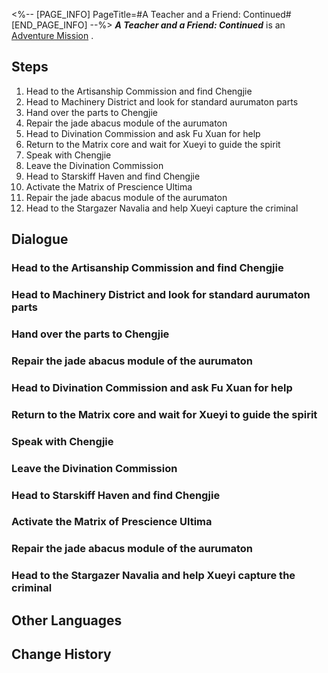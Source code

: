 <%-- [PAGE_INFO]
PageTitle=#A Teacher and a Friend: Continued#
[END_PAGE_INFO] --%>
{{Stub|Dialogue, characters, and location(s)}}
{{Mission Infobox
|id            = 2020403
|title         = 
|image         = Mission A Teacher and a Friend: Continued.png
|type          = Adventure
|event_name    = 
|chapter       = 
|requirements  = Complete [[Adventure Mission]] ''[[A Teacher and a Friend]]'' and wait for the next Daily [[Reset]]
|summary       = Chengjie chose to shed the burden of his master's dream and started contemplating what he truly desires for the first time.<br />Unlike the plot of traditional inspirational stories, Chengjie embarks on a new journey.
|characters    = <!--characters that appear in this mission-->
|startLocation = <!--location as it intially appears on the mission screen-->
|world         = <!--i.e. Penacony-->
|area          = <!--i.e. A Child's Dream-->
|prev          = 
|next          = 
|exp           = 250
|credits       = 15000
|stellarJade   = 
|other         = {{Card List|Refined Aether*1; Strale*25|delim=;}}
}}
'''''A Teacher and a Friend: Continued''''' is an [[Adventure Mission]]<!--in [world]-->.

==Steps==
# Head to the Artisanship Commission and find Chengjie
# Head to Machinery District and look for standard aurumaton parts
# Hand over the parts to Chengjie
# Repair the jade abacus module of the aurumaton
# Head to Divination Commission and ask Fu Xuan for help
# Return to the Matrix core and wait for Xueyi to guide the spirit
# Speak with Chengjie
# Leave the Divination Commission
# Head to Starskiff Haven and find Chengjie
# Activate the Matrix of Prescience Ultima
# Repair the jade abacus module of the aurumaton
# Head to the Stargazer Navalia and help Xueyi capture the criminal

<!--
==Gameplay Notes==

--><!--
==Trial Character==

-->
==Dialogue==
{{Stub Dialogue}}
{{Dialogue Start}}
:{{tx}}
{{Dialogue End}}

===Head to the Artisanship Commission and find Chengjie===
{{Mission Description|type=adventure|location=<!--to be added-->|update|Chengjie's enthusiasm has visibly faded, to the point that he even asks Qingque for tips to slack off... What happened to the Chengjie who was shooting for the stars? Let's pay him a visit.<br />You know it is nearly impossible to sustain a career with passion and dreams alone, but Chengjie's excitement seems to have died down a little too quickly.}}
{{Dialogue Start}}
:{{tx}}
{{Dialogue End}}

===Head to Machinery District and look for standard aurumaton parts===
{{Mission Description|type=adventure|location=<!--to be added-->|update|You only need to change a few parts to install a starskiff's system on an aurumaton? Well, the artisan said so, so you just have to look for the parts.<br />No matter what build an aurumaton is on the Xianzhou, they use standardized parts, what an efficient design.}}
{{Dialogue Start}}
:{{tx}}
{{Dialogue End}}

===Hand over the parts to Chengjie===
{{Mission Description|type=adventure|location=<!--to be added-->|update|It is as if you picked up trash by the side of the road. You pick up some standard aurumaton parts, so go ahead and hand it over to Chengjie.<br />It was supposed to be a production material requested from the Artisanship Commission... but let's not worry about that now.}}
{{Dialogue Start}}
:{{tx}}
{{Dialogue End}}

===Repair the jade abacus module of the aurumaton===
{{Mission Description|type=adventure|location=<!--to be added-->|update|As expected, whenever there is an opportunity to make you fix jade abaci, Luofu residents will take it. Go and give them a hand.<br />You've done it a few times by now. Honestly, it's not difficult to fix, but why does nobody want to do it themselves?}}
{{Dialogue Start}}
:{{tx}}
{{Dialogue End}}

===Head to Divination Commission and ask Fu Xuan for help===
{{Mission Description|type=adventure|location=<!--to be added-->|update|Qingque mentioned that the Ten-Lords Commission might be able to reunite Masters Chengjie and Ryan for a final time. No matter what the price is, you have to try your luck at the Divination Commission.<br />Luck smiles upon you! Just when you need a helping hand, a judge from the Ten-Lords Commission is present at the Divination Commission!}}
{{Dialogue Start}}
:{{tx}}
{{Dialogue End}}

===Return to the Matrix core and wait for Xueyi to guide the spirit===
{{Mission Description|type=adventure|location=<!--to be added-->|update|The three base terminals have been activated, what was left to do is for Madam Xueyi to guide Master Ryan back to the living world. Let's go, to the Matrix core.<br />Chengjie is prepared for the aurumaton to be inhabited. It can't be the one that attacks people, can it?}}
{{Dialogue Start}}
:{{tx}}
{{Dialogue End}}

===Speak with Chengjie===
{{Mission Description|type=adventure|location=<!--to be added-->|update|Master Ryan tears apart the last of his manuscripts and wants Chengjie to pursue his own dream. What does Chengjie think about that?<br />You understand that having a pursuit is something to be encouraged, and giving up a pursuit is the same... Which decision is the right choice, that depends on you.}}
{{Dialogue Start}}
:{{tx}}
{{Dialogue End}}

===Leave the Divination Commission===
{{Mission Description|type=adventure|location=<!--to be added-->|update|Only an awkward silence hangs in the air now. Go, leave the Divination Commission and let the Master Diviner and the judge busy themselves with their own business.<br />You understand, you should allow Chengjie some time to digest what has transpired. He'll look for you in a few days anyway.}}
{{Dialogue Start}}
:{{tx}}
{{Dialogue End}}

===Head to Starskiff Haven and find Chengjie===
{{Mission Description|type=adventure|location=<!--to be added-->|update|Chengjie seems to have recovered from his depressed episode. As he said, completing his master's final work could be a good closure, but this did not happen... Go to Starskiff Haven and talk to Chengjie again.<br />His master helped him unload the pressure he placed on himself, but it is still up to him to decide where to go next.}}
{{Dialogue Start}}
:{{tx}}
{{Dialogue End}}

===Activate the Matrix of Prescience Ultima===
{{Mission Description|type=adventure|location=<!--to be added-->|update|To accurately locate Master Ryan in the Hall of Karma, you need to activate the Matrix of Prescience Ultima and search for information about the deceased.<br />It sounds like the Matrix of Prescience Ultima can be used to do anything.}}
{{Dialogue Start}}
:{{tx}}
{{Dialogue End}}

===Repair the jade abacus module of the aurumaton===
{{Mission Description|type=adventure|location=<!--to be added-->|update|As expected, whenever there is an opportunity to make you fix jade abaci, Luofu residents will take it. Go and give them a hand.<br />You've done it a few times by now. Honestly, it's not difficult to fix, but why does nobody want to do it themselves?}}
{{Dialogue Start}}
:{{tx}}
{{Dialogue End}}

===Head to the Stargazer Navalia and help Xueyi capture the criminal===
{{Mission Description|type=adventure|location=<!--to be added-->|update|Both the Ten-Lords Commission and the Divination Commission need something of you, and you only need to apprehend the criminal for Madam Xueyi to ask for a favor from her. This is a great deal!<br />Which poor sod needs capturing and questioning?}}
{{Dialogue Start}}
:{{tx}}
{{Dialogue End}}

==Other Languages==
{{Other Languages
|en   = A Teacher and a Friend: Continued
|zhs  = 亦师亦友•续
|zht  = 亦師亦友•續
|ja   = 師であり、友であり・続
|ko   = 스승이자 벗•계속
|es   = Un maestro y un amigo (continuación II)
|fr   = Professeur et ami : Suite
|ru   = Учитель и друг: продолжение II
|th   = เป็นทั้งครูและเพื่อน: ภาคต่อ
|vi   = Vừa Thầy Vừa Bạn-Tiếp Theo
|de   = Ein Lehrer und ein Freund: Fortsetzung II
|id   = Guru dan Teman: Lanjutan
|pt   = Um Professor e um Amigo: Continuação
}}

==Change History==
{{Change History|1.0}}
